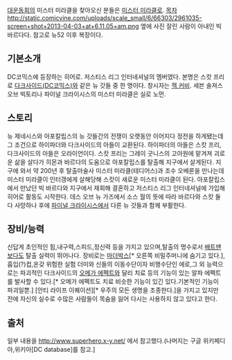 [[대운동회]]의 미스터 미라클을 찾아오신 분들은 [[미스터 미라클]]로.
[[목차]]
http://static.comicvine.com/uploads/scale_small/6/66303/2961035-screen+shot+2013-04-03+at+6.11.05+am.png
옆에 사진 잘린 사람이 아내인 빅 바르다다.
참고로 뉴52 이후 복장이다.
== 기본소개 ==
DC코믹스에 등장하는 히어로. 저스티스 리그 인터네셔널의 멤버였다.
본명은 스캇 프리로 [[다크사이드(DC코믹스)]]와 같은 뉴 갓들 중 한 명이다. 창시자는 [[잭 커비]].
세븐 솔져스 오브 빅토리나 파이널 크라이시스의 미스터 미라클은 실로 노먼. 

== 스토리 ==
뉴 제네시스와 아포칼립스의 뉴 갓들간의 전쟁이 오랫동안 이어지다 정전을 하게됐는데 그 조건으로 하이파더와 다크사이드의 아들이 교환된다. 하이파더의 아들은 스캇 프리, 다크사이드의 아들은 오라이언이다. 스캇 프리는 그레이 굿니스의 고아원에 맡겨져 괴로운 삶을 살다가 히몬과 바르다의 도움으로 아포칼립스를 탈출해 지구에서 살게된다.
지구에 와서 약 200년 후 탈출마술사 미스터 미라클(테디어스)과 조수 오베론을 만나는데 미스터 미라클이 인터갱에게 살해당해 스캇이 새로운 미스터 미라클이 된다. 아포칼립스에서 만났던 빅 바르다와 지구에서 재회해 결혼하고 저스티스 리그 인터네셔널에 가입해 히어로 활동도 시작한다.
데스 오브 뉴 가즈에서 소스 월의 뜻에 따라 바르다와 스캇 둘 다 사망하나 후에 [[파이널 크라이시스]]에서 다른 뉴 갓들과 함께 부활한다.
== 장비/능력 ==
신답게 초인적인 힘,내구력,스피드,정신력 등을 가지고 있으며,탈출의 명수로서 [[배트맨]]보다도 탈출 실력이 뛰어나다.
장비로는  [[마더박스]][* 오른쪽 비밀주머니에 숨기고 있다.],흡입(?)컵,온갖 위험한 실험 더미와 신들의 이동수단이자 비행수단인 에로,그 외 능력으로는 파괴적인 다크사이드의 [[오메가 에펙트]]와 달리 치료 등의 기능이 있는 알파 에펙트를 발사할 수 있다.[* 오메가 에펙트도 치료 비슷한 기능이 있긴 있다.기본적인 기능이 파괴일뿐.]  [안티 라이프 이퀘이션][* 우주의 모든 생명을 조종한다.]을 가지고 있지만 전에 자신의 실수로 수많은 사람들이 목숨을 잃어 다시는 사용하지 않고 있다고 한다.
== 출처 ==
일부 내용을 http://www.superhero.x-y.net/ 에서 참고했다.(나머지는 구글 위키페디아,위키아[DC database]를 참고.]
